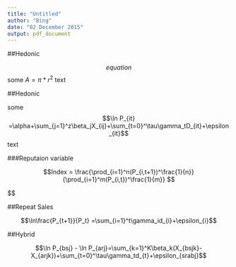 ```yaml
---
title: "Untitled"
author: "Bing"
date: "02 December 2015"
output: pdf_document
---
```


##Hedonic

$$ equation $$ 
some $A = \pi*r^{2}$ text

##Hedonic

some $$\ln P_{it} =\alpha+\sum_{j=1}^z\beta_jX_{ij}+\sum_{t=0}^\tau\gamma_tD_{it}+\epsilon_{it}$$ text

###Reputaion variable

$$Index = \frac{\prod_{i=1}^n(P_{i,t+1})^\frac{1}{n}}{\prod_{i=1}^m(P_{i,t})^\frac{1}{m}} $$

$$\exp[\sum_{j=1}^z\beta_j(\sum_{i=0}^n\frac{X_{ij,t+1}{n}-\sum_{i=1}^m\frac{X_{ij,t}{m}}})]


##Repeat Sales

$$\ln\frac{P_{t+1}}{P_t} =\sum_{i=1}^t\gamma_id_{i}+\epsilon_{i}$$


##Hybrid

$$\ln P_{bsj} - \ln P_{arj}=\sum_{k=1}^K\beta_k(X_{bsjk}-X_{arjk})+\sum_{t=0}^\tau\gamma_td_{t}+\epsilon_{srabj}$$






